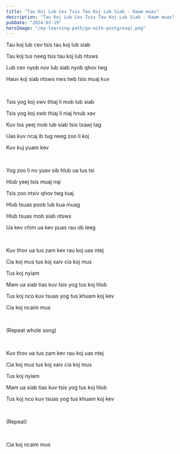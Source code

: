 ```yaml
---
title: "Tau Koj Lub Cev Tsis Tau Koj Lub Siab - Kawm muas"
description: "Tau Koj Lub Cev Tsis Tau Koj Lub Siab - Kawm muas"
pubDate: "2024-03-19"
heroImage: "/my-learning-path/go-with-postgresql.png"
---
```


Tau koj lub cev tsis tau koj lub siab

Tau koj tus neeg tsis tau koj lub ntsws

Lub cev nyob nov lub siab nyob qhov twg

Hauv koj siab ntsws nws twb tsis muaj kuv

<br />

Tsis yog koj xwv thiaj li mob lub siab

Tsis yog koj xwb thiaj li niaj hnub xav

Kuv los yeej mob lub siab tsis txawj tag

Uas kuv ncaj ib tug neeg zoo li koj

Kuv kuj yuam kev

<br />

Yog zoo li no yuav sib hlub ua tus tsi

Hlub yeej tsis muaj nqi

Tsis zoo ntxiv qhov twg tuaj

Hlub tsuas poob lub kua muag

Hlub tsuas mob siab ntsws

Ua kev chim ua kev puas rau ob leeg

<br />

Kuv thov ua tus zam kev rau koj uas ntej

Cia koj mus tus koj xaiv cia koj mus

Tus koj nyiam

Mam ua siab tias kuv tsis yog tus koj hlub

Tus koj nco kuv tsuas yog tus khuam koj kev

Cia koj ncaim mus

<br />

(Repeat whole song)

<br />

Kuv thov ua tus zam kev rau koj uas ntej

Cia koj mus tus koj xaiv cia koj mus

Tus koj nyiam

Mam ua siab tias kuv tsis yog tus koj hlub

Tus koj nco kuv tsuas yog tus khuam koj kev

<br />

(Repeat)

<br />

Cia koj ncaim mus
